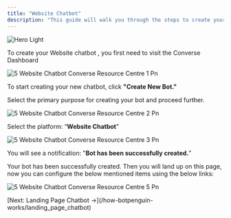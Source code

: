 ```yaml
---
title: "Website Chatbot"
description: "This guide will walk you through the steps to create your Website chatbot."
---
```


<img
  className="block dark:hidden"
  src="/images/hero-light.png"
  alt="Hero Light"
/>

To create your Website chatbot , you first need to visit the  Converse Dashboard

![5 Website Chatbot Converse Resource Centre 1 Pn](/images/how-botpenguin-works/create-newchatbot/5.website_chatbot__Converse_resource_centre-1.png)

To start creating your new chatbot, click **"Create New Bot."**

Select the primary purpose for creating your bot and proceed further.

![5 Website Chatbot Converse Resource Centre 2 Pn](/images/how-botpenguin-works/create-newchatbot/5.website_chatbot__Converse_resource_centre-2.png)

Select the platform: “**Website Chatbot**”

![5 Website Chatbot Converse Resource Centre 3 Pn](/images/how-botpenguin-works/create-newchatbot/5.website_chatbot__Converse_resource_centre-3.png)

You will see a notification: "**Bot has been successfully created.**”

Your bot has been successfully created. Then you will land up on this page, now you can configure the below mentioned items using the below links:

![5 Website Chatbot Converse Resource Centre 5 Pn](/images/how-botpenguin-works/create-newchatbot/5.website_chatbot__Converse_resource_centre-5.png)

<Info>
  [Next: Landing Page Chatbot →](/how-botpenguin-works/landing_page_chatbot)
</Info>
